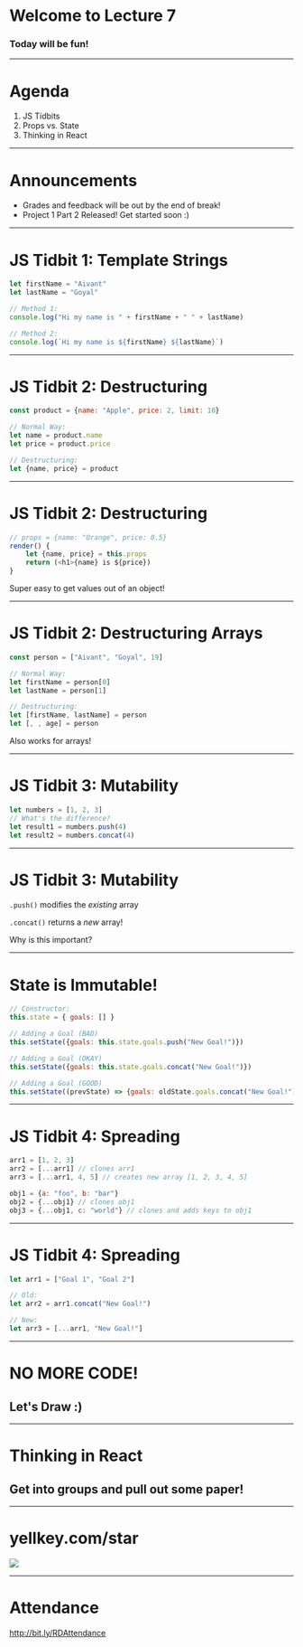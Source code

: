
<Head>
  <title>React DeCal Lecture 7</title>
</Head>

<Logo />

# Welcome to Lecture 7

### Today will be fun!

---

# Agenda

1. JS Tidbits
2. Props vs. State
3. Thinking in React

---

# Announcements

- Grades and feedback will be out by the end of break!
- Project 1 Part 2 Released! Get started soon :) 

---

# JS Tidbit 1: Template Strings 

```javascript 
let firstName = "Aivant"
let lastName = "Goyal"

// Method 1: 
console.log("Hi my name is " + firstName + " " + lastName)

// Method 2: 
console.log(`Hi my name is ${firstName} ${lastName}`)
```

---

# JS Tidbit 2: Destructuring

```javascript
const product = {name: "Apple", price: 2, limit: 10}

// Normal Way:
let name = product.name 
let price = product.price 

// Destructuring: 
let {name, price} = product
```
---

# JS Tidbit 2: Destructuring 

```javascript 
// props = {name: "Orange", price: 0.5}
render() { 
    let {name, price} = this.props
    return (<h1>{name} is ${price})
}
```

Super easy to get values out of an object! 

---

# JS Tidbit 2: Destructuring Arrays

```javascript
const person = ["Aivant", "Goyal", 19]

// Normal Way:
let firstName = person[0]
let lastName = person[1]

// Destructuring: 
let [firstName, lastName] = person
let [, , age] = person
```
 
Also works for arrays! 

---

# JS Tidbit 3: Mutability

```javascript 
let numbers = [1, 2, 3]
// What's the difference?
let result1 = numbers.push(4) 
let result2 = numbers.concat(4)
```

---

# JS Tidbit 3: Mutability

`.push()` modifies the _existing_ array 

`.concat()` returns a _new_ array!


Why is this important?

---

# State is Immutable!

```javascript 
// Constructor: 
this.state = { goals: [] }

// Adding a Goal (BAD)
this.setState({goals: this.state.goals.push("New Goal!")})

// Adding a Goal (OKAY)
this.setState({goals: this.state.goals.concat("New Goal!")})

// Adding a Goal (GOOD)
this.setState((prevState) => {goals: oldState.goals.concat("New Goal!")})
```

---

# JS Tidbit 4: Spreading 

```javascript
arr1 = [1, 2, 3]
arr2 = [...arr1] // clones arr1
arr3 = [...arr1, 4, 5] // creates new array [1, 2, 3, 4, 5]

obj1 = {a: "foo", b: "bar"}
obj2 = {...obj1} // clones obj1
obj3 = {...obj1, c: "world"} // clones and adds keys to obj1
```

---

# JS Tidbit 4: Spreading 

```javascript
let arr1 = ["Goal 1", "Goal 2"]

// Old:
let arr2 = arr1.concat("New Goal!")

// New: 
let arr3 = [...arr1, "New Goal!"]
```

---

# NO MORE CODE! 

## Let's Draw :) 

---

# Thinking in React 

## Get into groups and pull out some paper!

---

# yellkey.com/star 

<Image src="https://daveceddia.com/images/algolia-hn-search@2x.png" size="auto"/>

---

# Attendance

http://bit.ly/RDAttendance

